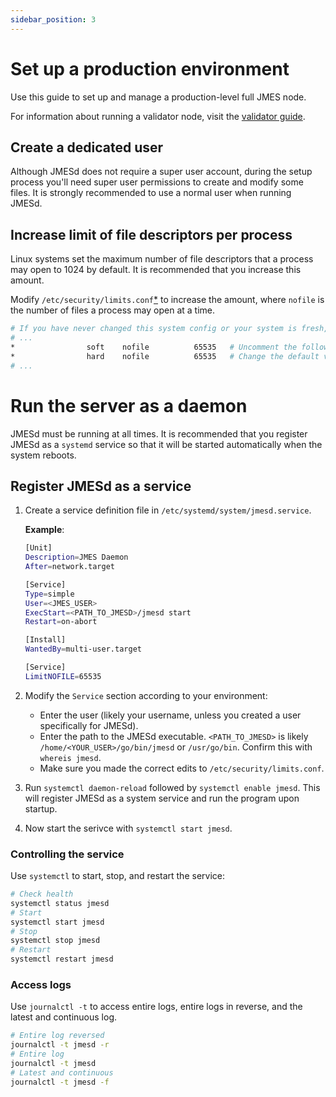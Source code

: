 ```yaml
---
sidebar_position: 3
---
```


# Set up a production environment

Use this guide to set up and manage a production-level full JMES node.

For information about running a validator node, visit the [validator guide](../manage-a-terra-validator/README.mdx).

## Create a dedicated user

Although JMESd does not require a super user account, during the setup process you'll need super user permissions to create and modify some files. It is strongly recommended to use a normal user when running JMESd.

## Increase limit of file descriptors per process

Linux systems set the maximum number of file descriptors that a process may open to 1024 by default. It is recommended that you increase this amount.

Modify `/etc/security/limits.conf`[\*](https://linux.die.net/man/5/limits.conf) to increase the amount, where `nofile` is the number of files a process may open at a time.

```bash
# If you have never changed this system config or your system is fresh, most of this file will be commented
# ...
*                soft    nofile          65535   # Uncomment the following two lines at the bottom
*                hard    nofile          65535   # Change the default values to ~65535
# ...
```

# Run the server as a daemon

JMESd must be running at all times. It is recommended that you register JMESd as a `systemd` service so that it will be started automatically when the system reboots.

## Register JMESd as a service

1. Create a service definition file in `/etc/systemd/system/jmesd.service`.

   **Example**:

   ```bash
   [Unit]
   Description=JMES Daemon
   After=network.target

   [Service]
   Type=simple
   User=<JMES_USER>
   ExecStart=<PATH_TO_JMESD>/jmesd start
   Restart=on-abort

   [Install]
   WantedBy=multi-user.target

   [Service]
   LimitNOFILE=65535
   ```

2. Modify the `Service` section according to your environment:

   - Enter the user (likely your username, unless you created a user specifically for JMESd).
   - Enter the path to the JMESd executable. `<PATH_TO_JMESD>` is likely `/home/<YOUR_USER>/go/bin/jmesd` or `/usr/go/bin`. Confirm this with `whereis jmesd`.
   - Make sure you made the correct edits to `/etc/security/limits.conf`.

3. Run `systemctl daemon-reload` followed by `systemctl enable jmesd`. This will register JMESd as a system service and run the program upon startup.

4. Now start the serivce with `systemctl start jmesd`.

### Controlling the service

Use `systemctl` to start, stop, and restart the service:

```bash
# Check health
systemctl status jmesd
# Start
systemctl start jmesd
# Stop
systemctl stop jmesd
# Restart
systemctl restart jmesd
```

### Access logs

Use `journalctl -t` to access entire logs, entire logs in reverse, and the latest and continuous log.

```bash
# Entire log reversed
journalctl -t jmesd -r
# Entire log
journalctl -t jmesd
# Latest and continuous
journalctl -t jmesd -f
```
